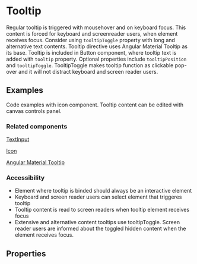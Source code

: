 
<Meta title="Tooltip" directive={TooltipDirective} />

# Tooltip

Regular tooltip is triggered with mousehover and on keyboard focus. This content is forced for keyboard and screenreader users, when element receives focus. Consider using `tooltipToggle` property with long and alternative text contents.
Tooltip directive uses Angular Material Tooltip as its base. Tooltip is included in Button component, where tooltip text is added with `tooltip` property. Optional properties include `tooltipPosition` and `tooltipToggle`.
TooltipToggle makes tooltip function as clickable pop-over and it will not distract keyboard and screen reader users.

## Examples

Code examples with icon component. Tooltip content can be edited with canvas controls panel.

<Canvas>
	<Story id="directives-tooltip--tooltip"></Story>
</Canvas>

### Related components

[TextInput](/docs/components-form-text-input--text-input)

[Icon](/docs/components-icon--icon)

[Angular Material Tooltip](https://material.angular.io/components/tooltip/overview)

### Accessibility

- Element where tooltip is binded should always be an interactive element
- Keyboard and screen reader users can select element that triggeres tooltip
- Tooltip content is read to screen readers when tooltip element receives focus
- Extensive and alternative content tooltips use tooltipToggle. Screen reader users are informed about the toggled hidden content when the element receives focus.

## Properties

<ArgsTable of={TooltipDirective} />
